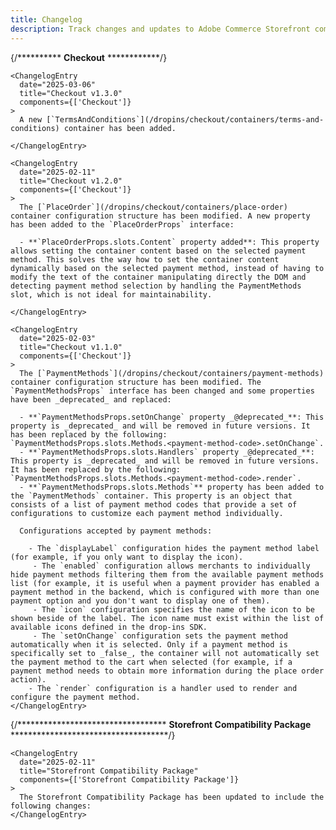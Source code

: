 ```yaml
---
title: Changelog
description: Track changes and updates to Adobe Commerce Storefront components
---
```



<div class="changelog-page">

  <ChangelogFilter />

  <div class="changelog-entries">

{/********** 
**Checkout** 
************/}

    <ChangelogEntry
      date="2025-03-06"
      title="Checkout v1.3.0"
      components={['Checkout']}
    >
      A new [`TermsAndConditions`](/dropins/checkout/containers/terms-and-conditions) container has been added.

    </ChangelogEntry>

    <ChangelogEntry
      date="2025-02-11"
      title="Checkout v1.2.0"
      components={['Checkout']}
    >
      The [`PlaceOrder`](/dropins/checkout/containers/place-order) container configuration structure has been modified. A new property has been added to the `PlaceOrderProps` interface:

      - **`PlaceOrderProps.slots.Content` property added**: This property allows setting the container content based on the selected payment method. This solves the way how to set the container content dynamically based on the selected payment method, instead of having to modify the text of the container manipulating directly the DOM and detecting payment method selection by handling the PaymentMethods slot, which is not ideal for maintainability.

    </ChangelogEntry>

    <ChangelogEntry
      date="2025-02-03"
      title="Checkout v1.1.0"
      components={['Checkout']}
    >
      The [`PaymentMethods`](/dropins/checkout/containers/payment-methods) container configuration structure has been modified. The `PaymentMethodsProps` interface has been changed and some properties have been _deprecated_ and replaced:

      - **`PaymentMethodsProps.setOnChange` property _@deprecated_**: This property is _deprecated_ and will be removed in future versions. It has been replaced by the following: `PaymentMethodsProps.slots.Methods.<payment-method-code>.setOnChange`.
      - **`PaymentMethodsProps.slots.Handlers` property _@deprecated_**: This property is _deprecated_ and will be removed in future versions. It has been replaced by the following: `PaymentMethodsProps.slots.Methods.<payment-method-code>.render`.
      - **`PaymentMethodsProps.slots.Methods`** property has been added to the `PaymentMethods` container. This property is an object that consists of a list of payment method codes that provide a set of configurations to customize each payment method individually.

      Configurations accepted by payment methods:

        - The `displayLabel` configuration hides the payment method label (for example, if you only want to display the icon).
         - The `enabled` configuration allows merchants to individually hide payment methods filtering them from the available payment methods list (for example, it is useful when a payment provider has enabled a payment method in the backend, which is configured with more than one payment option and you don't want to display one of them).
         - The `icon` configuration specifies the name of the icon to be shown beside of the label. The icon name must exist within the list of available icons defined in the drop-ins SDK.
         - The `setOnChange` configuration sets the payment method automatically when it is selected. Only if a payment method is specifically set to _false_, the container will not automatically set the payment method to the cart when selected (for example, if a payment method needs to obtain more information during the place order action).
        - The `render` configuration is a handler used to render and configure the payment method.
    </ChangelogEntry>

{/********************************** 
**Storefront Compatibility Package** 
************************************/}

    <ChangelogEntry
      date="2025-02-11"
      title="Storefront Compatibility Package"
      components={['Storefront Compatibility Package']}
    >
      The Storefront Compatibility Package has been updated to include the following changes:
    </ChangelogEntry>

  </div>
</div> 